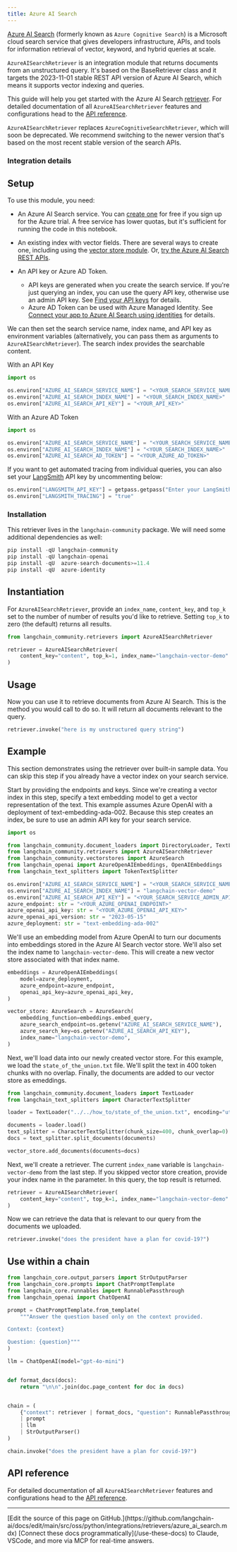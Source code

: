 ```yaml
---
title: Azure AI Search
---
```


[Azure AI Search](https://learn.microsoft.com/azure/search/search-what-is-azure-search) (formerly known as `Azure Cognitive Search`) is a Microsoft cloud search service that gives developers infrastructure, APIs, and tools for information retrieval of vector, keyword, and hybrid queries at scale.

`AzureAISearchRetriever` is an integration module that returns documents from an unstructured query. It's based on the BaseRetriever class and it targets the 2023-11-01 stable REST API version of Azure AI Search, which means it supports vector indexing and queries.

This guide will help you get started with the Azure AI Search [retriever](/oss/python/langchain/retrieval). For detailed documentation of all `AzureAISearchRetriever` features and configurations head to the [API reference](https://python.langchain.com/api_reference/community/retrievers/langchain_community.retrievers.azure_ai_search.AzureAISearchRetriever.html).

`AzureAISearchRetriever` replaces `AzureCognitiveSearchRetriever`, which will soon be deprecated. We recommend switching to the newer version that's based on the most recent stable version of the search APIs.

### Integration details

<ItemTable category="document_retrievers" item="AzureAISearchRetriever" />

## Setup

To use this module, you need:

+ An Azure AI Search service. You can [create one](https://learn.microsoft.com/azure/search/search-create-service-portal) for free if you sign up for the Azure trial. A free service has lower quotas, but it's sufficient for running the code in this notebook.

+ An existing index with vector fields. There are several ways to create one, including using the [vector store module](../vectorstores/azuresearch.ipynb). Or, [try the Azure AI Search REST APIs](https://learn.microsoft.com/azure/search/search-get-started-vector).

+ An API key or Azure AD Token.
  + API keys are generated when you create the search service. If you're just querying an index, you can use the query API key, otherwise use an admin API key. See [Find your API keys](https://learn.microsoft.com/azure/search/search-security-api-keys?tabs=rest-use%2Cportal-find%2Cportal-query#find-existing-keys) for details.
  + Azure AD Token can be used with Azure Managed Identity. See [Connect your app to Azure AI Search using identities](https://learn.microsoft.com/en-us/azure/search/keyless-connections?tabs=python%2Cazure-cli) for details.

We can then set the search service name, index name, and API key as environment variables (alternatively, you can pass them as arguments to `AzureAISearchRetriever`). The search index provides the searchable content.

With an API Key

```python
import os

os.environ["AZURE_AI_SEARCH_SERVICE_NAME"] = "<YOUR_SEARCH_SERVICE_NAME>"
os.environ["AZURE_AI_SEARCH_INDEX_NAME"] = "<YOUR_SEARCH_INDEX_NAME>"
os.environ["AZURE_AI_SEARCH_API_KEY"] = "<YOUR_API_KEY>"
```

With an Azure AD Token

```python
import os

os.environ["AZURE_AI_SEARCH_SERVICE_NAME"] = "<YOUR_SEARCH_SERVICE_NAME>"
os.environ["AZURE_AI_SEARCH_INDEX_NAME"] = "<YOUR_SEARCH_INDEX_NAME>"
os.environ["AZURE_AI_SEARCH_AD_TOKEN"] = "<YOUR_AZURE_AD_TOKEN>"
```

If you want to get automated tracing from individual queries, you can also set your [LangSmith](https://docs.smith.langchain.com/) API key by uncommenting below:

```python
os.environ["LANGSMITH_API_KEY"] = getpass.getpass("Enter your LangSmith API key: ")
os.environ["LANGSMITH_TRACING"] = "true"
```

### Installation

This retriever lives in the `langchain-community` package. We will need some additional dependencies as well:

```python
pip install -qU langchain-community
pip install -qU langchain-openai
pip install -qU  azure-search-documents>=11.4
pip install -qU  azure-identity
```

## Instantiation

For `AzureAISearchRetriever`, provide an `index_name`, `content_key`, and `top_k` set to the number of number of results you'd like to retrieve. Setting `top_k` to zero (the default) returns all results.

```python
from langchain_community.retrievers import AzureAISearchRetriever

retriever = AzureAISearchRetriever(
    content_key="content", top_k=1, index_name="langchain-vector-demo"
)
```

## Usage

Now you can use it to retrieve documents from Azure AI Search.
This is the method you would call to do so. It will return all documents relevant to the query.

```python
retriever.invoke("here is my unstructured query string")
```

## Example

This section demonstrates using the retriever over built-in sample data. You can skip this step if you already have a vector index on your search service.

Start by providing the endpoints and keys. Since we're creating a vector index in this step, specify a text embedding model to get a vector representation of the text. This example assumes Azure OpenAI with a deployment of text-embedding-ada-002. Because this step creates an index, be sure to use an admin API key for your search service.

```python
import os

from langchain_community.document_loaders import DirectoryLoader, TextLoader
from langchain_community.retrievers import AzureAISearchRetriever
from langchain_community.vectorstores import AzureSearch
from langchain_openai import AzureOpenAIEmbeddings, OpenAIEmbeddings
from langchain_text_splitters import TokenTextSplitter

os.environ["AZURE_AI_SEARCH_SERVICE_NAME"] = "<YOUR_SEARCH_SERVICE_NAME>"
os.environ["AZURE_AI_SEARCH_INDEX_NAME"] = "langchain-vector-demo"
os.environ["AZURE_AI_SEARCH_API_KEY"] = "<YOUR_SEARCH_SERVICE_ADMIN_API_KEY>"
azure_endpoint: str = "<YOUR_AZURE_OPENAI_ENDPOINT>"
azure_openai_api_key: str = "<YOUR_AZURE_OPENAI_API_KEY>"
azure_openai_api_version: str = "2023-05-15"
azure_deployment: str = "text-embedding-ada-002"
```

We'll use an embedding model from Azure OpenAI to turn our documents into embeddings stored in the Azure AI Search vector store. We'll also set the index name to `langchain-vector-demo`. This will create a new vector store associated with that index name.

```python
embeddings = AzureOpenAIEmbeddings(
    model=azure_deployment,
    azure_endpoint=azure_endpoint,
    openai_api_key=azure_openai_api_key,
)

vector_store: AzureSearch = AzureSearch(
    embedding_function=embeddings.embed_query,
    azure_search_endpoint=os.getenv("AZURE_AI_SEARCH_SERVICE_NAME"),
    azure_search_key=os.getenv("AZURE_AI_SEARCH_API_KEY"),
    index_name="langchain-vector-demo",
)
```

Next, we'll load data into our newly created vector store. For this example, we load the `state_of_the_union.txt` file. We'll split the text in 400 token chunks with no overlap. Finally, the documents are added to our vector store as emeddings.

```python
from langchain_community.document_loaders import TextLoader
from langchain_text_splitters import CharacterTextSplitter

loader = TextLoader("../../how_to/state_of_the_union.txt", encoding="utf-8")

documents = loader.load()
text_splitter = CharacterTextSplitter(chunk_size=400, chunk_overlap=0)
docs = text_splitter.split_documents(documents)

vector_store.add_documents(documents=docs)
```

Next, we'll create a retriever. The current `index_name` variable is `langchain-vector-demo` from the last step. If you skipped vector store creation, provide your index name in the parameter. In this query, the top result is returned.

```python
retriever = AzureAISearchRetriever(
    content_key="content", top_k=1, index_name="langchain-vector-demo"
)
```

Now we can retrieve the data that is relevant to our query from the documents we uploaded.

```python
retriever.invoke("does the president have a plan for covid-19?")
```

## Use within a chain

```python
from langchain_core.output_parsers import StrOutputParser
from langchain_core.prompts import ChatPromptTemplate
from langchain_core.runnables import RunnablePassthrough
from langchain_openai import ChatOpenAI

prompt = ChatPromptTemplate.from_template(
    """Answer the question based only on the context provided.

Context: {context}

Question: {question}"""
)

llm = ChatOpenAI(model="gpt-4o-mini")


def format_docs(docs):
    return "\n\n".join(doc.page_content for doc in docs)


chain = (
    {"context": retriever | format_docs, "question": RunnablePassthrough()}
    | prompt
    | llm
    | StrOutputParser()
)
```

```python
chain.invoke("does the president have a plan for covid-19?")
```

## API reference

For detailed documentation of all `AzureAISearchRetriever` features and configurations head to the [API reference](https://python.langchain.com/api_reference/community/retrievers/langchain_community.retrievers.azure_ai_search.AzureAISearchRetriever.html).

---

<Callout icon="pen-to-square" iconType="regular">
    [Edit the source of this page on GitHub.](https://github.com/langchain-ai/docs/edit/main/src/oss/python/integrations/retrievers/azure_ai_search.mdx)
</Callout>
<Tip icon="terminal" iconType="regular">
    [Connect these docs programmatically](/use-these-docs) to Claude, VSCode, and more via MCP for    real-time answers.
</Tip>
